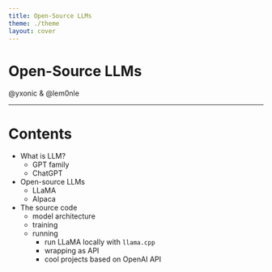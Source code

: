```yaml
---
title: Open-Source LLMs
theme: ./theme
layout: cover
---
```


# Open-Source LLMs

@yxonic & @lem0nle

---

# Contents

- What is LLM?
  - GPT family
  - ChatGPT
- Open-source LLMs
  - LLaMA
  - Alpaca
- The source code
  - model architecture
  - training
  - running
    - run LLaMA locally with `llama.cpp`
    - wrapping as API
    - cool projects based on OpenAI API
